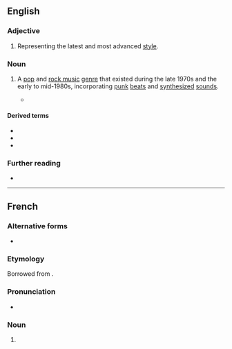 {{also|new-wave|New Wave}}
==English==

===Adjective===
{{en-adj}}

# Representing the latest and most advanced [[style]].
#: {{syn|en|trendy|faddish}}

===Noun===
{{en-noun|-}}

# {{lb|en|music genre}} A [[pop music|pop]] and [[rock music]] [[genre]] that existed during the late 1970s and the early to mid-1980s, incorporating [[punk rock|punk]] [[beat]]s and [[synthesizer|synthesized]] [[sound]]s.
#* {{quote-song|en|year=1981|artist={{w|Kim Wilde}}|title=Kids in America|passage=New York to east California / There's a '''new wave''' coming, I warn ya}}

====Derived terms====
* {{l|en|new-wave}}
* {{l|en|new waver}}
* {{l|en|no wave}}

===Further reading===
* {{pedia|New wave music}}

----

==French==

===Alternative forms===
* {{alt|fr|new-wave}}

===Etymology===
Borrowed from {{bor|fr|en|new wave}}.

===Pronunciation===
* {{fr-IPA|niou-waive}}

===Noun===
{{fr-noun|m|-}}

# {{lb|fr|relational}} {{l|en|new wave|New wave}} {{q|music genre}}

{{C|fr|Musical genres}}